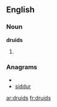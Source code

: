 ==English==

===Noun===
'''druids'''

# {{plural of|[[druid]]}}

===Anagrams===
* {{alphagram|ddirsu}}
* [[siddur#English|siddur]]


[[ar:druids]]
[[fr:druids]]